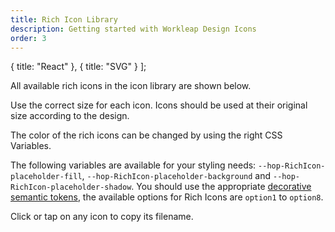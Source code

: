```yaml
---
title: Rich Icon Library
description: Getting started with Workleap Design Icons
order: 3
---
```


  { title: "React" },
  { title: "SVG" }
];

All available rich icons in the icon library are shown below.

Use the correct size for each icon. Icons should be used at their original size according to the design.

The color of the rich icons can be changed by using the right CSS Variables.

The following variables are available for your styling needs: `--hop-RichIcon-placeholder-fill`, `--hop-RichIcon-placeholder-background` and `--hop-RichIcon-placeholder-shadow`. You should use the appropriate [decorative semantic tokens](/tokens/semantic/color#decorative), the available options for Rich Icons are `option1` to `option8`.

Click or tap on any icon to copy its filename.

<Switcher type="svg" iconType="richIcon" />

